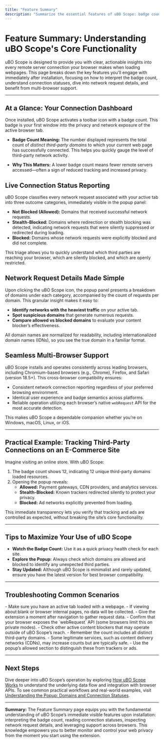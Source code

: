 ```yaml
---
title: "Feature Summary"
description: "Summarize the essential features of uBO Scope: badge count meaning, connection status reporting, network request details, and multi-browser support. Get a quick glance at the value you get at installation."
---
```


# Feature Summary: Understanding uBO Scope's Core Functionality

uBO Scope is designed to provide you with clear, actionable insights into every remote server connection your browser makes when loading webpages. This page breaks down the key features you’ll engage with immediately after installation, focusing on how to interpret the badge count, understand connection statuses, dive into network request details, and benefit from multi-browser support.

---

## At a Glance: Your Connection Dashboard

Once installed, uBO Scope activates a toolbar icon with a badge count. This badge is your first window into the privacy and network exposure of the active browser tab.

- **Badge Count Meaning:** The number displayed represents the total count of *distinct third-party domains* to which your current web page has successfully connected. This helps you quickly gauge the level of third-party network activity.

- **Why This Matters:** A lower badge count means fewer remote servers accessed—often a sign of reduced tracking and increased privacy.

## Live Connection Status Reporting

uBO Scope classifies every network request associated with your active tab into three outcome categories, immediately visible in the popup panel:

- **Not Blocked (Allowed):** Domains that received successful network requests.
- **Stealth-Blocked:** Domains where redirection or stealth blocking was detected, indicating network requests that were silently suppressed or redirected during loading.
- **Blocked:** Domains whose network requests were explicitly blocked and did not complete.

This triage allows you to quickly understand which third parties are reaching your browser, which are silently blocked, and which are openly restricted.

## Network Request Details Made Simple

Upon clicking the uBO Scope icon, the popup panel presents a breakdown of domains under each category, accompanied by the count of requests per domain. This granular insight makes it easy to:

- **Identify networks with the heaviest traffic** on your active tab.
- **Spot suspicious domains** that generate numerous requests.
- **Compare allowed vs blocked domains** to evaluate your content blocker’s effectiveness.

All domain names are normalized for readability, including internationalized domain names (IDNs), so you see the true domain in a familiar format.

## Seamless Multi-Browser Support

uBO Scope installs and operates consistently across leading browsers, including Chromium-based browsers (e.g., Chrome), Firefox, and Safari (version 18.5+). This cross-browser compatibility ensures:

- Consistent network connection reporting regardless of your preferred browsing environment.
- Identical user experience and badge semantics across platforms.
- Reliable operation utilizing each browser’s native `webRequest` API for the most accurate detection.

This makes uBO Scope a dependable companion whether you’re on Windows, macOS, Linux, or iOS.

---

## Practical Example: Tracking Third-Party Connections on an E-Commerce Site

Imagine visiting an online store. With uBO Scope:

1. The badge count shows 12, indicating 12 unique third-party domains loaded resources.
2. Opening the popup reveals:
   - **Allowed:** Payment gateways, CDN providers, and analytics services.
   - **Stealth-Blocked:** Known trackers redirected silently to protect your privacy.
   - **Blocked:** Ad networks explicitly prevented from loading.

This immediate transparency lets you verify that tracking and ads are controlled as expected, without breaking the site’s core functionality.

---

## Tips to Maximize Your Use of uBO Scope

- **Watch the Badge Count:** Use it as a quick privacy health check for each site.
- **Explore the Popup:** Always check which domains are allowed and blocked to identify any unexpected third parties.
- **Stay Updated:** Although uBO Scope is minimalist and rarely updated, ensure you have the latest version for best browser compatibility.

---

## Troubleshooting Common Scenarios

<AccordionGroup title="Troubleshooting & Best Practices">
<Accordion title="Badge Count Reads Zero or No Data">
- Make sure you have an active tab loaded with a webpage.
- If viewing about:blank or browser internal pages, no data will be collected.
- Give the extension a moment after navigation to gather request data.
</Accordion>
<Accordion title="Popup Shows No Domains Despite Network Activity">
- Confirm that your browser exposes the `webRequest` API (some browsers limit this on private modes).
- Check other active content blockers that may operate outside of uBO Scope’s reach.
</Accordion>
<Accordion title="Unexpected High Badge Count">
- Remember the count includes all distinct third-party domains.
- Some legitimate services, such as content delivery networks (CDNs), may increase counts but are typically safe.
- Use the popup’s allowed section to distinguish these from trackers or ads.
</Accordion>
</AccordionGroup>

---

## Next Steps

Dive deeper into uBO Scope’s operation by exploring [How uBO Scope Works](/overview/architecture-features/how-ubo-scope-works) to understand the underlying data flow and integration with browser APIs. To see common practical workflows and real-world examples, visit [Understanding the Popup: Domains and Connection Statuses](/guides/network-insights-common-workflows/understanding-popup).


---

**Summary:** The Feature Summary page equips you with the fundamental understanding of uBO Scope’s immediate visible features upon installation: interpreting the badge count, reading connection statuses, inspecting network request details, and leveraging support across browsers. This knowledge empowers you to better monitor and control your web privacy from the moment you start using the extension.
